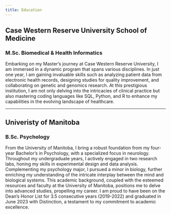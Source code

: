 ---
title: Education 
---

## Case Western Reserve University School of Medicine
### M.Sc. Biomedical & Health Informatics 


Embarking on my Master's journey at Case Western Reserve University, I am immersed in a dynamic program that spans various disciplines. In just one year, I am gaining invaluable skills such as analyzing patient data from electronic health records, designing studies for quality improvement, and collaborating on genetic and genomics research. At this prestigious institution, I am not only delving into the intricacies of clinical practice but also mastering coding languages like SQL, Python, and R to enhance my capabilities in the evolving landscape of healthcare.

----

## Univeristy of Manitoba 
### B.Sc. Psychology 

From the University of Manitoba, I bring a robust foundation from my four-year Bachelor's in Psychology, with a specialized focus in neurology. Throughout my undergraduate years, I actively engaged in two research labs, honing my skills in experimental design and data analysis. Complementing my psychology major, I pursued a minor in biology, further enriching my understanding of the intricate interplay between the mind and biological systems. This academic background, coupled with the esteemed resources and faculty at the University of Manitoba, positions me to delve into advanced studies, propelling my career. I am proud to have been on the Dean's Honor List for 3.5 consecutive years (2019-2022) and graduated in June 2023 with Distinction, a testament to my commitment to academic excellence.



